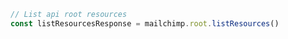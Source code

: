```typescript index.ts
// List api root resources
const listResourcesResponse = mailchimp.root.listResources()
```